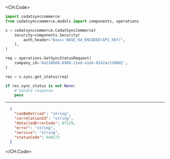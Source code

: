 
<CH.Code>
```python GetStatus.py
import codatsynccommerce
from codatsynccommerce.models import components, operations

s = codatsynccommerce.CodatSyncCommerce(
    security=components.Security(
        auth_header="Basic BASE_64_ENCODED(API_KEY)",
    ),
)

req = operations.GetSyncStatusRequest(
    company_id='8a210b68-6988-11ed-a1eb-0242ac120002',
)

res = s.sync.get_status(req)

if res.sync_status is not None:
    # handle response
    pass
```
---

```json Example Response
  {
    "canBeRetried": "string",
    "correlationId": "string",
    "detailedErrorCode": 87129,
    "error": "string",
    "service": "string",
    "statusCode": 648172
  }
```
</CH.Code>
